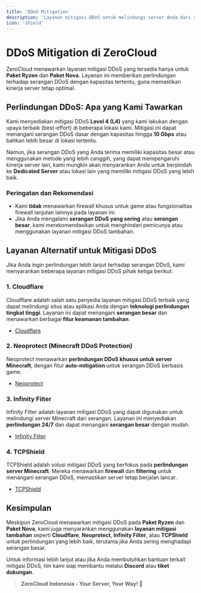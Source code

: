 ```yaml
---
title: 'DDoS Mitigation'
description: 'Layanan mitigasi DDoS untuk melindungi server Anda dari serangan DDoS.'
icon: 'shield'
---
```


# **DDoS Mitigation di ZeroCloud**

<Warning>ZeroCloud menawarkan layanan mitigasi DDoS yang tersedia hanya untuk **Paket Ryzen** dan **Paket Nova**. Layanan ini memberikan perlindungan terhadap serangan DDoS dengan kapasitas tertentu, guna memastikan kinerja server tetap optimal.</Warning>

## **Perlindungan DDoS: Apa yang Kami Tawarkan**

Kami menyediakan mitigasi DDoS **Level 4 (L4)** yang kami lakukan dengan upaya terbaik (best-effort) di beberapa lokasi kami. Mitigasi ini dapat menangani serangan DDoS dasar dengan kapasitas hingga **10 Gbps** atau bahkan lebih besar di lokasi tertentu.

Namun, jika serangan DDoS yang Anda terima memiliki kapasitas besar atau menggunakan metode yang lebih canggih, yang dapat mempengaruhi kinerja server lain, kami mungkin akan menyarankan Anda untuk berpindah ke **Dedicated Server** atau lokasi lain yang memiliki mitigasi DDoS yang lebih baik.

### **Peringatan dan Rekomendasi**
- Kami **tidak** menawarkan firewall khusus untuk game atau fungsionalitas firewall lanjutan lainnya pada layanan ini.
- Jika Anda mengalami **serangan DDoS yang sering** atau **serangan besar**, kami merekomendasikan untuk menghindari pemicunya atau menggunakan layanan mitigasi DDoS tambahan.
  
## **Layanan Alternatif untuk Mitigasi DDoS**

Jika Anda ingin perlindungan lebih lanjut terhadap serangan DDoS, kami menyarankan beberapa layanan mitigasi DDoS pihak ketiga berikut:

### **1. Cloudflare**
Cloudflare adalah salah satu penyedia layanan mitigasi DDoS terbaik yang dapat melindungi situs atau aplikasi Anda dengan **teknologi perlindungan tingkat tinggi**. Layanan ini dapat menangani **serangan besar** dan menawarkan berbagai **fitur keamanan tambahan**.

- [Cloudflare](https://www.cloudflare.com/)

### **2. Neoprotect (Minecraft DDoS Protection)**
Neoprotect menawarkan **perlindungan DDoS khusus untuk server Minecraft**, dengan fitur **auto-mitigation** untuk serangan DDoS berbasis game.

- [Neoprotect](https://www.neoprotect.net/)

### **3. Infinity Filter**
Infinity Filter adalah layanan mitigasi DDoS yang dapat digunakan untuk melindungi server Minecraft dari serangan. Layanan ini menyediakan **perlindungan 24/7** dan dapat menangani **serangan besar** dengan mudah.

- [Infinity Filter](https://www.infinity-filter.com/)

### **4. TCPShield**
TCPShield adalah solusi mitigasi DDoS yang berfokus pada **perlindungan server Minecraft**. Mereka menawarkan **firewall** dan **filtering** untuk menangani serangan DDoS, memastikan server tetap berjalan lancar.

- [TCPShield](https://tcpshield.com/)

## **Kesimpulan**
Meskipun ZeroCloud menawarkan mitigasi DDoS pada **Paket Ryzen** dan **Paket Nova**, kami juga menyarankan menggunakan **layanan mitigasi tambahan** seperti **Cloudflare**, **Neoprotect**, **Infinity Filter**, atau **TCPShield** untuk perlindungan yang lebih baik, terutama jika Anda sering menghadapi serangan besar.

Untuk informasi lebih lanjut atau jika Anda membutuhkan bantuan terkait mitigasi DDoS, tim kami siap membantu melalui **Discord** atau **tiket dukungan**.

> **ZeroCloud Indonesia - Your Server, Your Way! 🚀**
